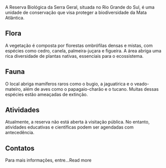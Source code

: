 A Reserva Biológica da Serra Geral, situada no Rio Grande do Sul, é uma unidade de conservação que visa proteger a biodiversidade da Mata Atlântica.

## Flora

A vegetação é composta por florestas ombrófilas densas e mistas, com espécies como cedro, canela, palmeira-juçara e figueira. A área abriga uma rica diversidade de plantas nativas, essenciais para o ecossistema.

## Fauna

O local abriga mamíferos raros como o bugio, a jaguatirica e o veado-mateiro, além de aves como o papagaio-charão e o tucano. Muitas dessas espécies estão ameaçadas de extinção.

## Atividades

Atualmente, a reserva não está aberta à visitação pública. No entanto, atividades educativas e científicas podem ser agendadas com antecedência.

## Contatos

Para mais informações, entre…Read more